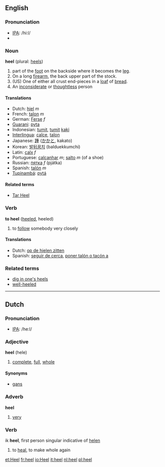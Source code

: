 ==English==
===Pronunciation===
*[[w:IPA|IPA]]: /hi:l/
*{{audio|en-us-heel.ogg|Audio (US)}}

===Noun===
'''heel''' (plural: [[heels]])
#part of the [[foot]] on the backside where it becomes the [[leg]].
#On a long [[firearm]], the back upper part of the stock.
#(US) One of either all crust end-pieces in a [[loaf]] of [[bread]]. 
#An [[inconsiderate]] or [[thoughtless]] person

====Translations====
*Dutch: [[hiel]] ''m''
*French: [[talon]] ''m''
*German: [[Ferse]] ''f''
*[[Guarani]]: [[pyta]]
*Indonesian: [[tumit]], [[tumit]] [[kaki]]
*[[Interlingua]]: [[calce]], [[talon]]
*Japanese: [[踵]] ([[かかと]], kakato)
*Korean: [[발뒤꿈치]] (balduekkumchi)
*Latin: [[calx]] ''f''
*Portuguese: [[calcanhar]] ''m''; [[salto]] ''m'' (of a shoe)
*Russian: [[пятка]] ''f'' (pjátka)
*Spanish: [[talón]] ''m''
*[[Tupinambá]]: [[pytá]]

====Related terms====
*[[Tar Heel]]

===Verb===
'''to heel''' ([[heeled]], heeled)

#to [[follow]] somebody very closely

====Translations====
*Dutch: [[op de hielen zitten]]
*Spanish: [[seguir de cerca]], [[poner talón o tacón a]]

===Related terms===
*[[dig in one's heels]]
*[[well-heeled]]

----

==Dutch==

===Pronunciation===
*[[w:IPA|IPA]]: /he:l/

===Adjective===
'''heel''' (hele)

#[[complete]], [[full]], [[whole]]

====Synonyms====
*[[gans]]

===Adverb===
'''heel'''

#[[very]]

===Verb===

ik '''heel''', first person singular indicative of [[helen]]

#to [[heal]], to make whole again


[[et:Heel]]
[[fr:heel]]
[[io:Heel]]
[[it:heel]]
[[nl:heel]]
[[pl:heel]]